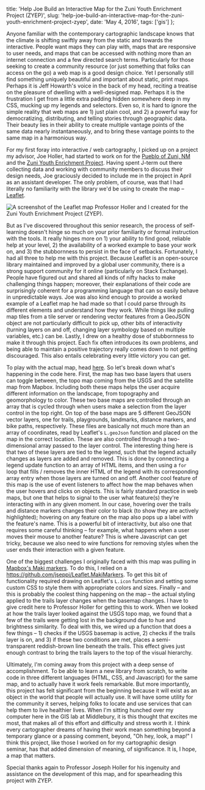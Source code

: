 
  title:
    'Help Joe Build an Interactive Map for the Zuni Youth Enrichment Project (ZYEP)',
  slug:
    'help-joe-build-an-interactive-map-for-the-zuni-youth-enrichment-project-zyep',
  date: 'May 4, 2016',
  tags: ['gis']
};

<BlogPost tags={[TAGS.gis]}>

Anyone familiar with the contemporary cartographic landscape knows that the climate is shifting swiftly away from the static and towards the interactive. People want maps they can play with, maps that are responsive to user needs, and maps that can be accessed with nothing more than an internet connection and a few directed search terms. Particularly for those seeking to create a community resource (or just something that folks can access on the go) a web map is a good design choice. Yet I personally still find something uniquely beautiful and important about static, print maps. Perhaps it is Jeff Howarth's voice in the back of my head, reciting a treatise on the pleasure of dwelling with a well-designed map. Perhaps it is the frustration I get from a little extra padding hidden somewhere deep in my CSS, mucking up my legends and selectors. Even so, it is hard to ignore the simple reality that web maps are 1) just plain cool, and 2) a powerful way for democratizing, distributing, and telling stories through geographic data. Their beauty lies in their ability to create multiple vantage points of the same data nearly instantaneously, and to bring these vantage points to the same map in a harmonious way.

For my first foray into interactive / web cartography, I picked up on a project my advisor, Joe Holler, had started to work on for the [Pueblo of Zuni, NM](http://www.ashiwi.org/) and the [Zuni Youth Enrichment Project](https://www.zyep.org/). Having spent J-term out there collecting data and working with community members to discuss their design needs, Joe graciously decided to include me in the project in April as an assistant developer. The only problem, of course, was that I had literally no familiarity with the library we'd be using to create the map – [Leaflet](https://leafletjs.com/).

![A screenshot of the Leaflet map Professor Holler and I created for the Zuni Youth Enrichment Project (ZYEP).](/blogs/help-joe-build-an-interactive-map-for-the-zuni-youth-enrichment-project-zyep/zyep.png)

But as I've discovered throughout this senior research, the process of self-learning doesn't hinge so much on your prior familiarity or formal instruction with the tools. It really hinges more on 1) your ability to find good, reliable help at your level, 2) the availability of a worked example to base your work on, and 3) the stubbornness to persist in the face of setbacks. Fortunately, I had all three to help me with this project. Because Leaflet is an open-source library maintained and improved by a global user community, there is a strong support community for it online (particularly on Stack Exchange). People have figured out and shared all kinds of nifty hacks to make challenging things happen; moreover, their explanations of their code are surprisingly coherent for a programming language that can so easily behave in unpredictable ways. Joe was also kind enough to provide a worked example of a Leaflet map he had made so that I could parse through its different elements and understand how they work. While things like pulling map tiles from a tile server or rendering vector features from a GeoJSON object are not particularly difficult to pick up, other bits of interactivity (turning layers on and off, changing layer symbology based on multiple variables, etc.) can be. Lastly, I drew on a healthy dose of stubbornness to make it through this project. Each fix often introduces its own problems, and being able to maintain a positive trajectory really comes down to not getting discouraged. This also entails celebrating every little victory you can get.

To play with the actual map, head [here](https://www.josephholler.com/zunimap/zunimap.html). So let's break down what's happening in the code here. First, the map has two base layers that users can toggle between, the topo map coming from the USGS and the satellite map from Mapbox. Including both these maps helps the user acquire different information on the landscape, from topography and geomorphology to color. These two base maps are controlled through an array that is cycled through when users make a selection from the layer control in the top right. On top of the base maps are 5 different GeoJSON vector layers, one for trails, playgrounds, landmarks, distance markers, and bike paths, respectively. These files are basically not much more than an array of coordinates, read by Leaflet's `L.geoJson` function and placed on the map in the correct location. These are also controlled through a two-dimensional array passed to the layer control. The interesting thing here is that two of these layers are tied to the legend, such that the legend actually changes as layers are added and removed. This is done by connecting a legend update function to an array of HTML items, and then using a `for` loop that fills / removes the inner HTML of the legend with its corresponding array entry when those layers are turned on and off. Another cool feature of this map is the use of event listeners to affect how the map behaves when the user hovers and clicks on objects. This is fairly standard practice in web maps, but one that helps to signal to the user what feature(s) they're interacting with in any given moment. In our case, hovering over the trails and distance markers changes their color to black (to show they are actively highlighted); hovering on any feature on the map also pops up a label with the feature's name. This is a powerful bit of interactivity, but also one that requires some careful thinking – for example, what happens when a user moves their mouse to another feature? This is where Javascript can get tricky, because we also need to wire functions for removing styles when the user ends their interaction with a given feature.

One of the biggest challenges I originally faced with this map was pulling in [Mapbox's Maki markers](https://labs.mapbox.com/maki-icons/). To do this, I relied on a https://github.com/jseppi/Leaflet.MakiMarkers. To get this bit of functionality required drawing on Leaflet's `L.icon` function and setting some custom CSS to style them with appropriate colors and sizes. Finally – and this is probably the coolest thing happening on the map – the actual styling applied to the trails layer changes when the basemap changes. I have to give credit here to Professor Holler for getting this to work. When we looked at how the trails layer looked against the USGS topo map, we found that a few of the trails were getting lost in the background due to hue and brightness similarity. To deal with this, we wired up a function that does a few things – 1) checks if the USGS basemap is active, 2) checks if the trails layer is on, and 3) if these two conditions are met, places a semi-transparent reddish-brown line beneath the trails. This effect gives just enough contrast to bring the trails layers to the top of the visual hierarchy.

Ultimately, I'm coming away from this project with a deep sense of accomplishment. To be able to learn a new library from scratch, to write code in three different languages (HTML, CSS, and Javascript) for the same map, and to actually have it work feels remarkable. But more importantly, this project has felt significant from the beginning because it will exist as an object in the world that people will actually use. It will have some utility for the community it serves, helping folks to locate and use services that can help them to live healthier lives. When I'm sitting hunched over my computer here in the GIS lab at Middlebury, it is this thought that excites me most, that makes all of this effort and difficulty and stress worth it. I think every cartographer dreams of having their work mean something beyond a temporary glance or a passing comment, beyond, "Oh hey, look, a map!" I think this project, like those I worked on for my cartographic design seminar, has that added dimension of meaning, of significance. It is, I hope, a map that matters.

Special thanks again to Professor Joseph Holler for his ingenuity and assistance on the development of this map, and for spearheading this project with ZYEP.

</BlogPost>

